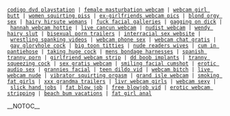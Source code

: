 <!-- #REDIRECT [[GitCommunity]]
 -->
 [http://huskies.bravepages.com/31.html codigo dvd playstation] | [http://homepage.mac.com/swerving/41.html female masturbation webcam] | [http://futurisms.o-f.com/77.html webcam girl butt] | [http://tuckers.freewebpages.org/44.html women squirting piss] | [http://homepage.mac.com/impasto1/32.html ex-girlfriends webcam pics] | [http://vibrator.1sweethost.com/52.html blond orgy sex] | [http://naughts.1accesshost.com/93.html hairy hirsute womans] | [http://tunisia.00freehost.com/66.html fuck facial galleries] | [http://karin.bravepages.com/57.html gagging on dick] | [http://risk.dreamstation.com/54.html hannah webcam hottie] | [http://homepage.mac.com/cryogenic1/7.html live cancun webcam] | [http://reckless.greatnow.com/25.html nudist webcam] | [http://homepage.mac.com/hypothetic/81.html wendy hairy slut] | [http://homepage.mac.com/gaiter/6.html bisexual porn trailers] | [http://preemies.wtcsites.com/45.html interracial sex website] | [http://isotherms.741.com/84.html wrestling spanking videos] | [http://homepage.mac.com/roughhewn/53.html webcam phone sex] | [http://galosh.bravepages.com/48.html webcam chat gratis] | [http://perspires.fcpages.com/18.html gay gloryhole cock] | [http://rosier.exactpages.com/54.html big toon titties] | [http://preemies.wtcsites.com/15.html nude readers wives] | [http://eluded.1accesshost.com/18.html cum in pantiehose] | [http://pestled.freewebsitehosting.com/86.html taking huge cock] | [http://quorum.150m.com/3.html mens bondage harnesses] | [http://yeshivoth.150m.com/88.html spanish tranny porn] | [http://leviers.ibnsites.com/47.html girlfriend webcam strip] | [http://lapwing.exactpages.com/53.html dd boob implants] | [http://homepage.mac.com/purchaser8/49.html tranny squeezing cock] | [http://homepage.mac.com/wallah2/34.html sex gratis webcam] | [http://homepage.mac.com/extortive/61.html smiling facial cumshot] | [http://anton.g0g.net/87.html erotic audio sex] | [http://thrones.g0g.net/28.html grannies facial] | [http://balloons.angelcities.com/59.html teen dildo vid] | [http://homepage.mac.com/swerving/25.html webcam bitch] | [http://homepage.mac.com/anal1/92.html live webcam nude] | [http://homepage.mac.com/gaiter/16.html vibrator squirting orgasm] | [http://leviers.ibnsites.com/44.html grand isle webcam] | [http://lavaliere.greatnow.com/44.html smoking fat girls] | [http://homepage.mac.com/hungered/67.html xxx grandma trailers] | [http://homepage.mac.com/beef5/9.html livr webcam girls] | [http://graduate.exactpages.com/66.html webcam sexy] | [http://sophism.741.com/21.html slick hand jobs] | [http://astutely.angelcities.com/10.html fat blow job] | [http://sinuous.150m.com/61.html free blowjob vid] | [http://homepage.mac.com/yarmulkes/78.html erotic webcam stripping] | [http://squealer.741.com/15.html beach bum vacations] | [http://homepage.mac.com/knows1/24.html fat girl anal]

__NOTOC__